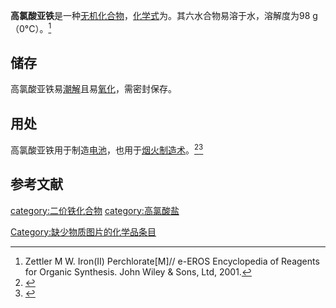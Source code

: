 {{chembox
| ImageFile = iron(II) perchlorate.png
| ImageSize = 
| IUPACName = 
| OtherNames = 高氯酸铁(II)
| Section1 = {{Chembox Identifiers
| CASNo = 13933-23-8
| CASNo_Ref = {{cascite|correct|CAS}}
| CASNo_Comment = 无水
| CASNo2 = 13520-69-9
| CASNo2_Comment =  六水
| CASNo2_Ref = {{cascite|correct|CAS}}
|    PubChem  =  
|    SMILES  =  [Fe+2].[O-]Cl(=O)(=O)=O.[O-]Cl(=O)(=O)=O
}}
| Section2 = {{Chembox Properties
|   Formula = {{chem|Fe(ClO|4|)|2}}
|   MolarMass = 254.751（无水）<BR>362.847（六水）
|   Appearance = 浅绿色潮解性晶体（六水）<ref name=Mark>Mark W. Zettler. [http://onlinelibrary.wiley.com/doi/10.1002/047084289X.ri064/abstract Iron(II) Perchlorate]. 2001. DOI: 10.1002/047084289X.ri064</ref>
|   Density = 
|   MeltingPt = 
|   BoilingPt = 
|   Solubility = 
|   SolubleOther = 
  }}
| Section3 = {{Chembox Hazards
|   MainHazards = 
|   FlashPt = 
|   Autoignition = 
  }}
| Section8 = {{Chembox Related
|   Function = 
|   OtherFunctn = 
|   OtherAnions = [[高铼酸亚铁|高铼酸亚铁]]<BR>[[硝酸亚铁|硝酸亚铁]]
|   OtherCations = [[高氯酸钴|高氯酸钴]]<BR>[[高氯酸镍|高氯酸镍]]
|   OtherCpds = [[高氯酸铁|高氯酸铁]]
  }}
}}

'''高氯酸亚铁'''是一种[[无机化合物|无机化合物]]，[[化学式|化学式]]为{{chem|Fe(ClO|4|)|2}}。其六水合物易溶于水，溶解度为98 g（0°C）。<ref>Zettler M W. Iron(II) Perchlorate[M]// e-EROS Encyclopedia of Reagents for Organic Synthesis. John Wiley & Sons, Ltd, 2001.</ref>

==储存==
高氯酸亚铁易[[潮解|潮解]]且易[[氧化|氧化]]，需密封保存。

==用处==
高氯酸亚铁用于制造[[电池|电池]]，也用于[[烟火制造术|烟火制造术]]。<ref>{{cite web |title=Iron(II) perchlorate 98% |url=https://www.sigmaaldrich.com/catalog/product/aldrich/334081?lang=en&region=US |website=Sigma Aldrich |publisher=Sigma Aldrich |access-date=24 March 2021}}</ref><ref name="american elements">{{cite web |title=Iron(II) Perchlorate Hydrate |url=https://www.americanelements.com/iron-ii-perchlorate-hydrate-335159-18-7 |website=American Elements |publisher=American Elements |access-date=24 March 2021}}</ref>

==参考文献==
{{reflist}}

{{高氯酸盐}}
[[category:二价铁化合物|category:二价铁化合物]]
[[category:高氯酸盐|category:高氯酸盐]]
[[Category:缺少物质图片的化学品条目|Category:缺少物质图片的化学品条目]]